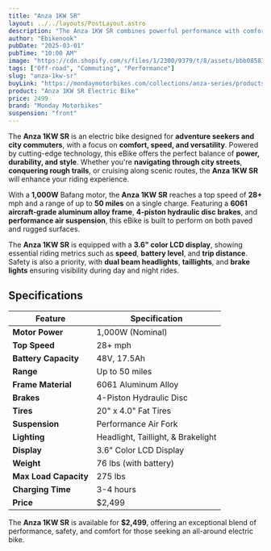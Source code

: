 ```yaml
---
title: "Anza 1KW SR"
layout: ../../layouts/PostLayout.astro
description: "The Anza 1KW SR combines powerful performance with comfort, designed for both urban commuting and rugged trail riding."
author: "Ebikenook"
pubDate: "2025-03-01"
pubTime: "10:00 AM"
image: "https://cdn.shopify.com/s/files/1/2300/9379/t/8/assets/bbb085834a87--Untitled-design-29-6c4503.png?v=1729789975"
tags: ["Off-road", "Commuting", "Performance"]
slug: "anza-1kw-sr"
buyLink: "https://mondaymotorbikes.com/collections/anza-series/products/anza-1kw-sr"
product: "Anza 1KW SR Electric Bike"
price: 2499
brand: "Monday Motorbikes"
suspension: "front"
---
```


The **Anza 1KW SR** is an electric bike designed for **adventure seekers and city commuters**, with a focus on **comfort, speed, and versatility**. Powered by cutting-edge technology, this eBike offers the perfect balance of **power, durability, and style**. Whether you're **navigating through city streets**, **conquering rough trails**, or cruising along scenic routes, the **Anza 1KW SR** will enhance your riding experience.

With a **1,000W** Bafang motor, the **Anza 1KW SR** reaches a top speed of **28+** mph and a range of up to **50 miles** on a single charge. Featuring a **6061 aircraft-grade aluminum alloy frame**, **4-piston hydraulic disc brakes**, and **performance air suspension**, this eBike is built to perform on both paved and rugged surfaces.

The **Anza 1KW SR** is equipped with a **3.6" color LCD display**, showing essential riding metrics such as **speed**, **battery level**, and **trip distance**. Safety is also a priority, with **dual beam headlights**, **taillights**, and **brake lights** ensuring visibility during day and night rides.

## Specifications

| Feature               | Specification                      |
| --------------------- | ---------------------------------- |
| **Motor Power**       | 1,000W (Nominal)                   |
| **Top Speed**         | 28+ mph                            |
| **Battery Capacity**  | 48V, 17.5Ah                        |
| **Range**             | Up to 50 miles                     |
| **Frame Material**    | 6061 Aluminum Alloy                |
| **Brakes**            | 4-Piston Hydraulic Disc            |
| **Tires**             | 20" x 4.0" Fat Tires               |
| **Suspension**        | Performance Air Fork               |
| **Lighting**          | Headlight, Taillight, & Brakelight |
| **Display**           | 3.6" Color LCD Display             |
| **Weight**            | 76 lbs (with battery)              |
| **Max Load Capacity** | 275 lbs                            |
| **Charging Time**     | 3-4 hours                          |
| **Price**             | $2,499                             |

The **Anza 1KW SR** is available for **$2,499**, offering an exceptional blend of performance, safety, and comfort for those seeking an all-around electric bike.
